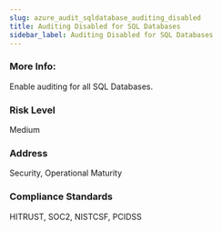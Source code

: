 ```yaml
---
slug: azure_audit_sqldatabase_auditing_disabled
title: Auditing Disabled for SQL Databases
sidebar_label: Auditing Disabled for SQL Databases
---
```


### More Info:

Enable auditing for all SQL Databases.

### Risk Level

Medium

### Address

Security, Operational Maturity

### Compliance Standards

HITRUST, SOC2, NISTCSF, PCIDSS


